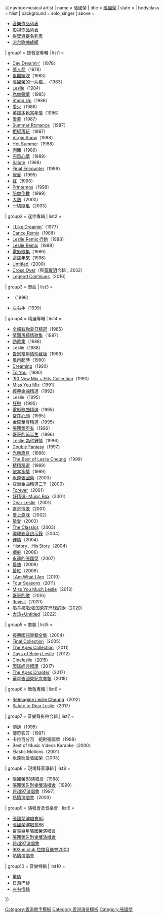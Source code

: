 {{ navbox musical artist
| name    = 張國榮
| title   = [[張國榮]]
| state   = {{{state|autocollapse}}}
| bodyclass = hlist
| background = solo_singer
| above = 
* [[張國榮音樂作品列表|音樂作品列表]]
* [[張國榮影視作品列表|影視作品列表]]
* [[張國榮得獎與提名列表|得獎與提名列表]]
* [[張國榮派台歌曲成績列表|派台歌曲成績]]

| group1  = 錄音室專輯
| list1   =
* [[Day Dreamin']]（1978）
* [[情人箭 (張國榮專輯)|情人箭]]（1979）
* [[風繼續吹]]（1983）
* [[一片痴|張國榮的一片痴…]]（1983）
* [[Leslie (張國榮專輯)|Leslie]]（1984）
* [[為你鍾情 (張國榮專輯)|為你鍾情]]（1985）
* [[Stand Up (張國榮專輯)|Stand Up]]（1986）
* [[愛火 (張國榮專輯)|愛火]]（1986）
* [[英雄本色當年情]]（1986）
* [[愛慕 (張國榮專輯)|愛慕]]（1987）
* [[Summer Romance]]（1987）
* [[拒絕再玩]]（1987）
* [[Virgin Snow]]（1988）
* [[HOT SUMMER (張國榮)|Hot Summer]]（1988）
* [[Leslie側面|側面]]（1989）
* [[兜風心情]]（1989）
* [[Salute]]（1989）
* [[Final Encounter]]（1989）
* [[寵愛]]（1995）
* [[紅 (張國榮專輯)|紅]]（1996）
* [[Printemps]]（1998）
* [[陪你倒數]]（1999）
* [[大熱]]（2000）
* [[一切隨風]]（2003）

| group2 = 迷你專輯
| list2 = 
* [[I Like Dreamin']]（1977）
* [[Dance Remix]]（1988）
* [[Leslie Remix 行動]]（1988）
* [[Leslie Remix]]（1989）
* [[電影歌集]]（1989）
* [[這些年來]]（1998）
* [[Untitled]]（2000）
* [[Cross Over (專輯)|Cross Over]]（與[[黃耀明]]合輯；2002）
* [[Legend Continues]]（2016）

| group3 = 單曲
| list3 =
* {{ly|有心人}}（1996）
* [[左右手]]（1999）

| group4 = 精選專輯
| list4   = 
* [[全賴有你夏日精選]]（1985）
* [[情難再續情歌集]]（1987）
* [[勁歌集]]（1988）
* Leslie（1988）<!--http://www.lesliecheung.cc/album_content.asp?photogallery_id=430-->
* [[告别當年情珍藏版]]（1989）
* [[風再起時 (張國榮專輯)|風再起時]]（1990）
* [[Dreaming]]（1990）
* [[To You]]（1990）<!--http://www.lesliecheung.cc/album_content.asp?photogallery_id=437-->
* [['90 New Mix + Hits Collection]]（1990）
* [[Miss You Mix]]（1991）
* [[經典金曲精選]]（1992）
* Leslie（1995）
* [[狂戀]]（1995）
* [[電影歌曲精選]]（1995）
* [[常在心頭]]（1995）
* [[金碟至尊精選 (張國榮專輯)|金碟至尊精選]]（1995）
* [[張國榮所有]]（1996）
* [[哥哥的前半生]]（1996） <!-- also 1997: 哥哥的前半生 張國榮MTV卡拉OK入門二十三首-->
* [[Leslie·為你鍾情]]（1996）
* [[Double Fantasy (張國榮專輯)|Double Fantasy]]（1997）<!-- 2001 reissue: Double Fantasy Again-->
* [[光榮歲月]]（1998）
* [[The Best of Leslie Cheung]]（1999）
* [[精精精選 (張國榮專輯)|精精精選]]（1999）
* [[侬本多情 (張國榮專輯)|侬本多情]]（1999）
* [[永遠張國榮]]（2000）
* [[亞洲金曲精選二千 (張國榮專輯)|亞洲金曲精選二千]]（2000）
* [[Forever (張國榮專輯)|Forever]]（2001）
* [[好精選+Music Box (張國榮專輯)|好精選+Music Box]]（2001）
* [[Dear Leslie]]（2001）
* [[哥哥情歌]]（2001）
* [[愛上原味 (張國榮專輯)|愛上原味]]（2002）
* [[摯愛 (張國榮專輯)|摯愛]]（2003）
* [[The Classics]]（2003）
* [[環球影音啟示錄 (張國榮專輯)|環球影音啟示錄]]（2004）
* [[鍾情 (張國榮專輯)|鍾情]]（2004）
* [[History．His Story]]（2004）
* [[戲魅]]（2006）
* [[永遠的張國榮]]（2007）
* [[最熱]]（2009）
* [[最紅]]（2009）
* [[I Am What I Am]]（2010）
* [[Four Seasons]]（2011）
* [[Miss You Much Leslie]]（2013）
* [[哥哥的歌]]（2016）
* [[Revisit]]（2020）
* [[唱与被唱:张国荣在环球的歌]]（2020）
* [[大热+Untitled]]（2022）

| group5 = 套裝
| list5 = 
* [[經典國語專輯全集]]（2004）
* [[Final Collection]]（2005）
* [[The Apex Collection]]（2011）
* [[Days of Being Leslie]]（2012）
* [[Cineleslie]]（2015）
* [[環球經典禮讚 (張國榮專輯)|環球經典禮讚]]（2017）
* [[The Apex Chapter]]（2017）
* [[華星張國榮紀念套裝]]（2018）

| group6 = 致敬專輯
| list6 = 
* [[ReImagine Leslie Cheung]]（2012）
* [[Salute to Dear Leslie]]（2017）

| group7 = 音樂錄影帶合輯
| list7 = 
* 傾訴（1995）
* 傳奇影匠（1997）
* 卡拉百分百　絕對張國榮（1998）
* Best of Music Videos Karaoke（2000）
* Elastic Motions（2001）
* 永遠寵愛張國榮（2003）

| group8 = 現場錄音專輯
| list8 = 
* [[百事巨星張國榮演唱會|張國榮88演唱會]]（1988）
* [[張國榮告別樂壇演唱會]]（1990）
* [[跨越97演唱會]]（1997）
* [[熱情演唱會]]（2000）

| group9  = 演唱會及音樂會
| list9   = 
* [[張國榮演唱會85]]
* [[张国荣86浓情演唱会|張國榮演唱會86]]
* [[百事巨星張國榮演唱會]]
* [[張國榮告別樂壇演唱會]]
* [[跨越97演唱會]]
* [[903 idclub拉闊音樂會2000| 903 id club 拉闊音樂會2000]]
* [[熱情演唱會]]

| group10  = 音樂特輯
| list10   = 
* [[驚情]]
* [[日落巴黎 (張國榮音樂特輯)|日落巴黎]]
* [[左右情緣]]
}}<noinclude>
[[Category:香港歌手模板]]
[[Category:香港演员模板]]
[[Category:張國榮]]
</noinclude>